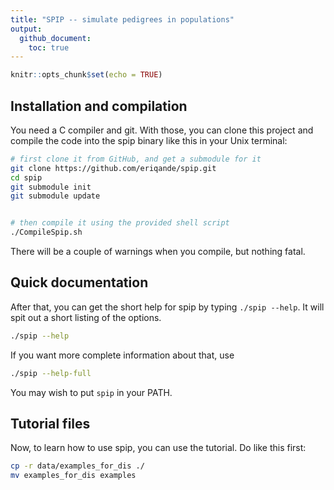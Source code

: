 ```yaml
---
title: "SPIP -- simulate pedigrees in populations"
output: 
  github_document:
    toc: true
---
```


```r
knitr::opts_chunk$set(echo = TRUE)
```

## Installation and compilation

You need a C compiler and git.  With those, you can clone this project
and compile the code into the spip binary like this in your Unix terminal:

```sh
# first clone it from GitHub, and get a submodule for it
git clone https://github.com/eriqande/spip.git
cd spip
git submodule init
git submodule update


# then compile it using the provided shell script
./CompileSpip.sh 
```

There will be a couple of warnings when you compile, but nothing fatal.

## Quick documentation

After that, you can get the short help for spip by typing `./spip --help`.  It will
spit out a short listing of the options.
```sh
./spip --help
```

If you want more complete information about that, use
```sh
./spip --help-full
```

You may wish to put `spip` in your PATH.

## Tutorial files

Now, to learn how to use spip, you can use the tutorial.  Do like this first:
```sh
cp -r data/examples_for_dis ./
mv examples_for_dis examples
```